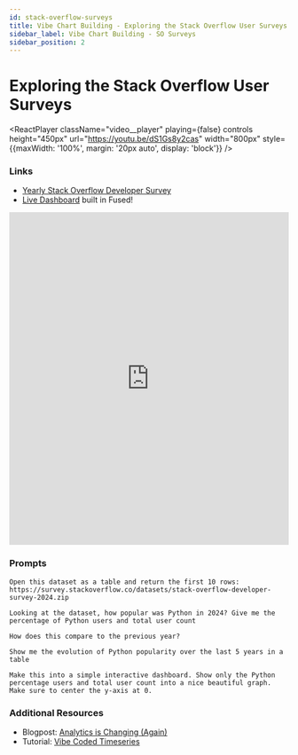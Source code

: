 ```yaml
---
id: stack-overflow-surveys
title: Vibe Chart Building - Exploring the Stack Overflow User Surveys
sidebar_label: Vibe Chart Building - SO Surveys
sidebar_position: 2
---
```


# Exploring the Stack Overflow User Surveys


<ReactPlayer 
    className="video__player"
    playing={false}
    controls
    height="450px"
    url="https://youtu.be/dS1Gs8y2cas"
    width="800px"
    style={{maxWidth: '100%', margin: '20px auto', display: 'block'}}
/>

### Links

- [Yearly Stack Overflow Developer Survey](https://insights.stackoverflow.com/survey)
- [Live Dashboard](https://www.fused.io/server/v1/realtime-shared/fsh_2Ij7MJiZnSJtTyihg9J13O/run/file?dtype_out_raster=png&dtype_out_vector=html) built in Fused!

<iframe
  src="https://www.fused.io/server/v1/realtime-shared/fsh_2Ij7MJiZnSJtTyihg9J13O/run/file?dtype_out_raster=png&dtype_out_vector=html"
  width="100%"
  height="600px"
  frameBorder="0"
  style={{border: 'none', borderRadius: '8px', boxShadow: '0 4px 6px rgba(0, 0, 0, 0.1)'}}
  title="Python Popularity Evolution Dashboard"
></iframe>

### Prompts

```text
Open this dataset as a table and return the first 10 rows: https://survey.stackoverflow.co/datasets/stack-overflow-developer-survey-2024.zip
```

```text
Looking at the dataset, how popular was Python in 2024? Give me the percentage of Python users and total user count
```

```text
How does this compare to the previous year?
```

```text
Show me the evolution of Python popularity over the last 5 years in a table
```

```text
Make this into a simple interactive dashboard. Show only the Python percentage users and total user count into a nice beautiful graph. Make sure to center the y-axis at 0.
```

### Additional Resources

- Blogpost: [Analytics is Changing (Again)](/blog/analytics-is-changing/)
- Tutorial: [Vibe Coded Timeseries](/tutorials/Geospatial%20with%20Fused/use-cases/vibe-coded-timeseries/)